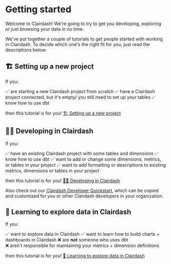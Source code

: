 # Getting started

Welcome to Clairdash! We're going to try to get you developing, exploring or just browsing your data in no time.

We've put together a couple of tutorials to get people started with working in Clairdash. To decide which one's the right fit for you, just read the descriptions below:

## 🏗 Setting up a new project

If you:

✅ are starting a new Clairdash project from scratch
✅ have a Clairdash project connected, but it's empty/ you still need to set up your tables
✅ know how to use dbt

then this tutorial is for you! [🏗 Setting up a new project](/get-started/setup-clairdash/intro)

## 👩‍💻 Developing in Clairdash

If you:

✅ have an existing Clairdash project with some tables and dimensions
✅ know how to use dbt
✅ want to add or change some dimensions, metrics, or tables in your project
✅ want to add formatting or descriptions to existing metrics, dimensions or tables in your project

then this tutorial is for you! [👩‍💻 Developing in Clairdash](/get-started/develop-in-clairdash/intro)

Also check out our [Clairdash Developer Quickstart](https://clairdash.notion.site/Clairdash-developer-quickstart-3192f80173ef4f0bbbe0f0f88b726a76), which can be copied and customized for you or other Clairdash developers in your organization.

## 🔭 Learning to explore data in Clairdash

If you:

✅ want to explore data in Clairdash
✅ want to learn how to build charts + dashboards in Clairdash
❌ are **not** someone who uses dbt  
❌ aren't responsible for maintaining your metrics + dimension definitions

then this tutorial is for you! [🔭 Learning to explore data in Clairdash](/get-started/exploring-data/intro)
